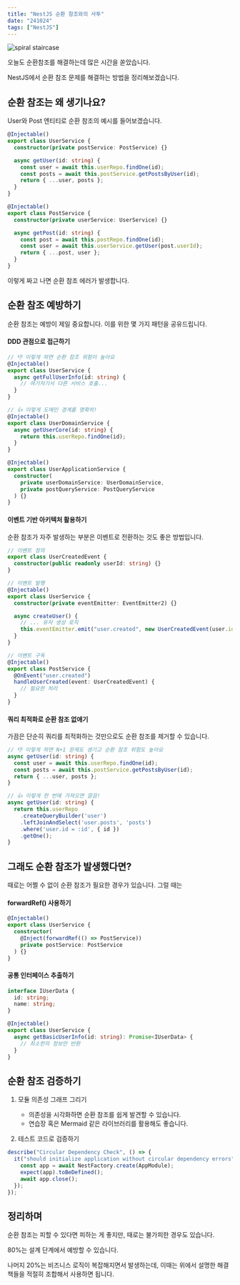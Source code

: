 ```yaml
---
title: "NestJS 순환 참조와의 사투"
date: "241024"
tags: ["NestJS"]
---
```


<img
  src="https://images.pexels.com/photos/39656/staircase-spiral-architecture-interior-39656.jpeg?auto=compress&cs=tinysrgb&w=1260&h=750&dpr=2"
  width={700}
  alt="spiral staircase"
/>

오늘도 순환참조를 해결하는데 많은 시간을 쏟았습니다.

NestJS에서 순환 참조 문제를 해결하는 방법을 정리해보겠습니다.

## 순환 참조는 왜 생기나요?

User와 Post 엔티티로 순환 참조의 예시를 들어보겠습니다.

```typescript
@Injectable()
export class UserService {
  constructor(private postService: PostService) {}

  async getUser(id: string) {
    const user = await this.userRepo.findOne(id);
    const posts = await this.postService.getPostsByUser(id);
    return { ...user, posts };
  }
}

@Injectable()
export class PostService {
  constructor(private userService: UserService) {}

  async getPost(id: string) {
    const post = await this.postRepo.findOne(id);
    const user = await this.userService.getUser(post.userId);
    return { ...post, user };
  }
}
```

이렇게 짜고 나면 순환 참조 에러가 발생합니다.

## 순환 참조 예방하기

순환 참조는 예방이 제일 중요합니다. 이를 위한 몇 가지 패턴을 공유드립니다.

#### DDD 관점으로 접근하기

```typescript
// 👎 이렇게 하면 순환 참조 위험이 높아요
@Injectable()
export class UserService {
  async getFullUserInfo(id: string) {
    // 여기저기서 다른 서비스 호출...
  }
}

// 👍 이렇게 도메인 경계를 명확히!
@Injectable()
export class UserDomainService {
  async getUserCore(id: string) {
    return this.userRepo.findOne(id);
  }
}

@Injectable()
export class UserApplicationService {
  constructor(
    private userDomainService: UserDomainService,
    private postQueryService: PostQueryService
  ) {}
}
```

#### 이벤트 기반 아키텍처 활용하기

순환 참조가 자주 발생하는 부분은 이벤트로 전환하는 것도 좋은 방법입니다.

```typescript
// 이벤트 정의
export class UserCreatedEvent {
  constructor(public readonly userId: string) {}
}

// 이벤트 발행
@Injectable()
export class UserService {
  constructor(private eventEmitter: EventEmitter2) {}

  async createUser() {
    // ... 유저 생성 로직
    this.eventEmitter.emit("user.created", new UserCreatedEvent(user.id));
  }
}

// 이벤트 구독
@Injectable()
export class PostService {
  @OnEvent("user.created")
  handleUserCreated(event: UserCreatedEvent) {
    // 필요한 처리
  }
}
```

#### 쿼리 최적화로 순환 참조 없애기

가끔은 단순히 쿼리를 최적화하는 것만으로도 순환 참조를 제거할 수 있습니다.

```typescript
// 👎 이렇게 하면 N+1 문제도 생기고 순환 참조 위험도 높아요
async getUser(id: string) {
  const user = await this.userRepo.findOne(id);
  const posts = await this.postService.getPostsByUser(id);
  return { ...user, posts };
}

// 👍 이렇게 한 번에 가져오면 깔끔!
async getUser(id: string) {
  return this.userRepo
    .createQueryBuilder('user')
    .leftJoinAndSelect('user.posts', 'posts')
    .where('user.id = :id', { id })
    .getOne();
}
```

## 그래도 순환 참조가 발생했다면?

때로는 어쩔 수 없이 순환 참조가 필요한 경우가 있습니다. 그럴 때는

#### forwardRef() 사용하기

```typescript
@Injectable()
export class UserService {
  constructor(
    @Inject(forwardRef(() => PostService))
    private postService: PostService
  ) {}
}
```

#### 공통 인터페이스 추출하기

```typescript
interface IUserData {
  id: string;
  name: string;
}

@Injectable()
export class UserService {
  async getBasicUserInfo(id: string): Promise<IUserData> {
    // 최소한의 정보만 반환
  }
}
```

## 순환 참조 검증하기

1. 모듈 의존성 그래프 그리기

   - 의존성을 시각화하면 순환 참조를 쉽게 발견할 수 있습니다.
   - 연습장 혹은 Mermaid 같은 라이브러리를 활용해도 좋습니다.

2. 테스트 코드로 검증하기

```typescript
describe("Circular Dependency Check", () => {
  it("should initialize application without circular dependency errors", async () => {
    const app = await NestFactory.create(AppModule);
    expect(app).toBeDefined();
    await app.close();
  });
});
```

## 정리하며

순환 참조는 피할 수 있다면 피하는 게 좋지만, 때로는 불가피한 경우도 있습니다.

80%는 설계 단계에서 예방할 수 있습니다.

나머지 20%는 비즈니스 로직이 복잡해지면서 발생하는데, 이때는 위에서 설명한 해결책들을 적절히 조합해서 사용하면 됩니다.

